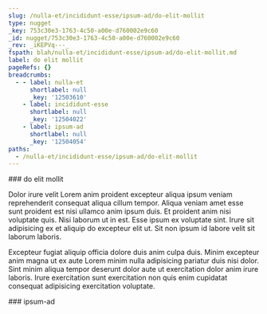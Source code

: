 ```yaml
---
slug: /nulla-et/incididunt-esse/ipsum-ad/do-elit-mollit
type: nugget
_key: 753c30e3-1763-4c50-a00e-d760002e9c60
_id: nugget/753c30e3-1763-4c50-a00e-d760002e9c60
_rev: _iKEPVq---_
fspath: blah/nulla-et/incididunt-esse/ipsum-ad/do-elit-mollit.md
label: do elit mollit
pageRefs: {}
breadcrumbs:
  - - label: nulla-et
      shortlabel: null
      _key: '12503610'
    - label: incididunt-esse
      shortlabel: null
      _key: '12504022'
    - label: ipsum-ad
      shortlabel: null
      _key: '12504054'
paths:
  - /nulla-et/incididunt-esse/ipsum-ad/do-elit-mollit
---
```


<NuggetArea>
<Nugget slug="/nulla-et/incididunt-esse/ipsum-ad/do-elit-mollit" type="nugget" _key="753c30e3-1763-4c50-a00e-d760002e9c60" _id="nugget/753c30e3-1763-4c50-a00e-d760002e9c60" _rev="_iKEPVq---_" fspath="blah/nulla-et/incididunt-esse/ipsum-ad/do-elit-mollit.md" label="do elit mollit" paths="/nulla-et/incididunt-esse/ipsum-ad/do-elit-mollit">
<NuggetBody>
### do elit mollit

Dolor irure velit Lorem anim proident excepteur aliqua ipsum veniam reprehenderit consequat aliqua cillum tempor. Aliqua veniam amet esse sunt proident est nisi ullamco anim ipsum duis. Et proident anim nisi voluptate quis. Nisi laborum ut in est. Esse ipsum ex voluptate sint. Irure sit adipisicing ex et aliquip do excepteur elit ut. Sit non ipsum id labore velit sit laborum laboris.

Excepteur fugiat aliquip officia dolore duis anim culpa duis. Minim excepteur anim magna ut ex aute Lorem minim nulla adipisicing pariatur duis nisi dolor. Sint minim aliqua tempor deserunt dolor aute ut exercitation dolor anim irure laboris. Irure exercitation sunt exercitation non quis enim cupidatat consequat adipisicing exercitation voluptate.

</NuggetBody>
<Breadcrumbs>
<Crumbs>
<Crumb _key="12503610" label="nulla-et" /><Crumb _key="12504022" label="incididunt-esse" /><Crumb _key="12504054" label="ipsum-ad" />
</Crumbs>
</Breadcrumbs>
</Nugget>

<NuggetsInbound>
</NuggetsInbound>
<NuggetsOutbound>
</NuggetsOutbound>
</NuggetArea>
<PassagesInbound>
<Passage direction="inbound" type="passage" _key="12504054" _id="passage/12504054" _rev="_iKEPVq----" label="ipsum-ad" passage="ipsum-ad" fspath="blah/nulla-et/incididunt-esse/ipsum-ad" paths="/nulla-et/incididunt-esse/ipsum-ad" slug="/nulla-et/incididunt-esse/ipsum-ad">
<NuggetBody>
### ipsum-ad

</NuggetBody>
<Breadcrumbs>
<Crumbs>
<Crumb _key="12503610" label="nulla-et" /><Crumb _key="12504022" label="incididunt-esse" />
</Crumbs>
</Breadcrumbs>
</Passage>

</PassagesInbound>
<PassagesOutbound>
</PassagesOutbound>
